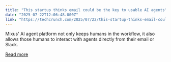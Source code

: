 ```yaml
---
title: "This startup thinks email could be the key to usable AI agents"
date: "2025-07-22T12:06:48.000Z"
link: "https://techcrunch.com/2025/07/22/this-startup-thinks-email-could-be-the-key-to-usable-ai-agents/"
---
```


Mixus' AI agent platform not only keeps humans in the workflow, it also allows those humans to interact with agents directly from their email or Slack. 

[Read more](https://techcrunch.com/2025/07/22/this-startup-thinks-email-could-be-the-key-to-usable-ai-agents/)
